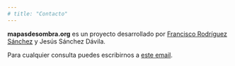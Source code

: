 ```yaml
---
# title: "Contacto"
---
```


**mapasdesombra.org** es un proyecto desarrollado por [Francisco Rodríguez Sánchez](https://frodriguezsanchez.net) y Jesús Sánchez Dávila.

Para cualquier consulta puedes escribirnos a [este email](mailto:f.rodriguez.sanc@gmail.com).
